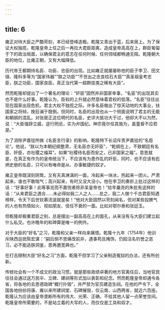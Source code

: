 ```yaml
---
---
---
```

title: 6
---



雍正对待大臣之严酷苛刻，本已经登峰造极。乾隆又青出于蓝，后来居上。为了保证大权独揽，乾隆皇帝上任之后一再拉大君臣距离，造成皇帝高高在上，群臣匍匐于下的政治局面，以确保君主的意志在任何时候、任何领域都畅通无阻。乾隆朝大臣的地位，比雍正朝，又有大幅降低。

历代帝王都期待名臣、功臣、忠臣的出现。比如雍正就屡屡称他的臣子李卫、田文镜、隆科多等为“国家伟器”“朕之功臣”“不世出之忠良柱石大臣”“真圣祖皇考忠臣，朕之功臣，国家良臣。真正当代第一超群拔类之稀有大臣”。

然而乾隆却提出了一个著名的理论：“奸臣”固然并非国家幸事，“名臣”的出现其实也不是什么好事。乾隆认为，臣权的上升就必然意味着君权的低落。“名臣”往往出现在国家出现危机，君主大权不独揽之际。许多名臣做出了惊天动地的大事业，扶国家之将倾，挽狂澜于既倒。但同时，名臣的出现也从一个侧面说明了君主的无能和朝纲的混乱。对张居正这位明代的名臣，史评大抵功大于过，他却大不以为然，说：“大臣强辞立威，逆行罔忌，实为弁国纪。神宗竟尔任其施为，虽童昏不应若是。”

为了消除尹嘉铨所做《名臣言行录》的影响，乾隆特下长诏斥责尹嘉铨的“名臣论”。他说，“朕以为本朝纪纲整肃，无名臣亦无奸臣”，“乾纲在上，不致朝廷有名臣、奸臣，亦社稷之福耳”。如果“社稷待名臣而安之，已非国家之福”。意思就是，在真正有作为的皇帝统治下，不应该有为患作乱的奸臣，同时，也不应该有彪炳史册的名臣，只可以有唯命是从、办事敏捷的奴才。

雍正皇帝既深刻阴鸷，又有天真淋漓的一面，冷起来一块冰，热起来一团火。严肃起来，谁也不敢喘气；高兴起来，有时又没大没小。他在李卫的奏折上批过这样的话：“好事好事！此等事览而不嘉悦者除非呆皇帝也！”给年羹尧的朱批有这样的话：“从来君臣之遇合……未必得如我二人之人……总之，我二人做个千古君臣知遇榜样，令天下后世钦慕流涎就是矣！”他对大臣固然以苛刻闻名，但对某些投脾气的人也有热情如火、视如朋友、信任不衰的一面。比如对鄂尔泰和张廷玉。

但乾隆却极重君臣之别，总是摆出一副高高在上的面孔，从来没有与大臣们建立起什么私交。也许晚年的和珅算是唯一的例外。

对于大臣的“好名”之习，乾隆和父亲一样向来痛恨。乾隆十九年（1754年）他训斥陕西巡抚陈宏谋：“嗣后倘不思痛改前非，遇事苟且掩饰，仍蹈沽名钓誉之恶习，必不能逃朕洞鉴，恩再邀宽典也。”

在打击限制大臣“好名之习”方面，乾隆不但学习了父亲制造冤狱的办法，还有所创新。

传统社会有一个不成文的政治习惯，就是那些政绩卓著的地方官离任后，当地官民往往会通过送万民伞、立碑、建祠等形式加以表彰和纪念。然而乾隆皇帝却通令各省，将各地的去思德政碑“概行扑毁”，并严禁为官员建造生祠。在他的严令下，全国各地纷纷将康、雍以来所建祠堂、石碑摧毁，仅云南、山西两省，就近六百座。乾隆认为应该由皇帝垄断所有的伟大、光荣、正确，不给其他人留一点荣誉空间。乾隆皇帝所需要的，不是站立着的大写的人，而仅仅是工具和奴才。